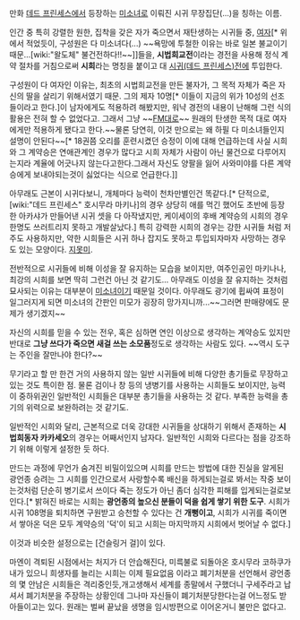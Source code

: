 만화 [[데드 프린세스]]에서 등장하는 [[미소녀]]로 이뤄진 시귀 무장집단(...)을 칭하는 이름.  

인간 중 특히 강렬한 원한, 집착을 갖은 자가 죽으면서 재탄생하는 시귀들 중, [[여자]][* 위에서 적었듯이, 구성원은 다 미소녀다(...) ~~욕망에 투철한 이유는 바로 일본 불교이기 때문...[wiki:"왈도체" 불건전하다!!~~]]들을, '''시법희교전'''이라는 경전을 사용해 정식 계약 절차를 거침으로써 '''시희'''라는 명칭을 붙이고 대 [[시귀(데드 프린세스)]]전에 투입한다. 

구성원이 다 여자인 이유는, 최초의 시법희교전을 만든 불자가, 그 목적 자체가 죽은 자신의 딸을 살리기 위해서였기 때문. 그의 제자 10명[* 이들이 지금의 위가 10성의 선조들이라고 한다.]이 남자에게도 적용하려 해봤지만, 워냑 경전의 내용이 난해해 그런 식의 활용은 전혀 할 수 없었다고. 그래서 그냥 ~~[[FM]]대로~~ 원래의 탄생한 목적 대로 여자에게만 적용하게 됐다고 한다.~~물론 당연히, 이것 만으로는 왜 하필 다 미소녀들인지 설명이 안된다~~[* 18권쯤 오리를 훈련시켰던 승정이 이에 대해 언급하는데 사실 시희와 그 계약승은 연애관계인 경우가 많다고 시희 자체가 사람이 아닌 물건으로 다루어지는지라 계율에 어긋나지 않는다고한다.그래서 자신도 양팔을 잃어 사와미야를 다른 계약승에게 보내야되는것이 싫었다는 식으로 언급한다.]]

아무래도 근본이 시귀다보니, 개체마다 능력이 천차만별인건 똑같다.[* 단적으로, [wiki:"데드 프린세스" 호시무라 마키나]의 경우 상당히 애를 먹긴 했어도 초반에 등장한 아카샤가 만들어낸 시귀 셋을 다 아작냈지만, 케이세이의 후배 계약승의 시희의 경우 한명도 쓰러트리지 못하고 개발살났다.] 특히 강력한 시희의 경우는 강한 시귀들 처럼 저주도 사용하지만, 약한 시희들은 시귀 하나 잡지도 못하고 투입되자마자 사망하는 경우도 있는 모양이다. [[지못미]].

전반적으로 시귀들에 비해 이성을 잘 유지하는 모습을 보이지만, 여주인공인 마키나나, 최강의 시희를 보면 딱히 그런건 아닌 것 같기도... 아무래도 이성을 잘 유지하는 것처럼 묘사되는 이유는 대부분이 [[미소녀]]이기 때문일 것이다. 아무래도 광기에 휩싸여 표정이 일그러지게 되면 미소녀의 간판인 미모가 굉장히 망가지니까...~~그러면 판매량에도 문제가 생기겠지~~

자신의 시희를 믿을 수 있는 전우, 혹은 심하면 연인 이상으로 생각하는 계약승도 있지만 반대로 '''그냥 쓰다가 죽으면 새걸 쓰는 소모품'''정도로 생각하는 사람도 있다. ~~역시 도구는 주인을 잘만나야 한다?~~

무기라고 할 만 한건 거의 사용하지 않는 일반 시귀들에 비해 다양한 총기들로 무장하고 있는 것도 특이한 점. 물론 검이나 창 등의 냉병기를 사용하는 시희들도 보이지만, 능력이 중하위권인 일반적인 시희들은 대부분 총기들을 사용하는 것 같다. 부족한 능력을 총기의 위력으로 보완하려는 것 같기도.

일반적인 시희와 달리, 근본적으로 더욱 강대한 시귀들을 상대하기 위해서 존재하는 '''시법희동자 카카세오'''의 경우는 어째서인지 남자다. 일반적인 시희와 다르다는 점을 강조하기 위해 이렇게 설정한 듯 하다.

만드는 과정에 무언가 숨겨진 비밀이있으며 시희를 만드는 방법에 대한 진실을 알게된 광언종 승려는 그 시희를 인간으로서 사랑할수록 배신을 하게되는걸로 봐서는 작중 보이는것처럼 단순히 병기로서 쓰이다 죽는 정도가 아닌 좀더 심각한 피해를 입게되는걸로보인다.[* 밝혀진 바로는 시희는 '''광언종의 높으신 분들이 덕을 쉽게 쌓기 위한 도구'''. 시희가 시귀 108명을 퇴치하면 구원받고 승천할 수 있다는 건 '''개뻥이고''', 시희가 시귀를 죽이면서 쌓아온 덕은 모두 계약승의 '덕'이 되고 시희는 마지막까지 시희에서 벗어날 수 없다.]


이것과 비슷한 설정으로는 [건슬링거 걸]이 있다.

마엔이 격퇴된 시점에서는 처지가 더 안습해진다, 미륵불로 되돌아온 호시무라 코하쿠가 내가 있으니 희생자를 늘리는 시희는 이제 필요없음 이라고 폐기처분을 선언해서 광언종의 몇 안남은 시희들은 격리중인듯,개고생해서 세계를 종말에서 구했더니 구세주라고 납셔서 폐기처분을 주장하는 상황인데 그나마 자신들이 폐기처분당한다는걸 어느정도 받아들이고는 있다. 원래는 벌써 끝났을 생명을 임시방편으로 이어온거니 불만은 없다고.
